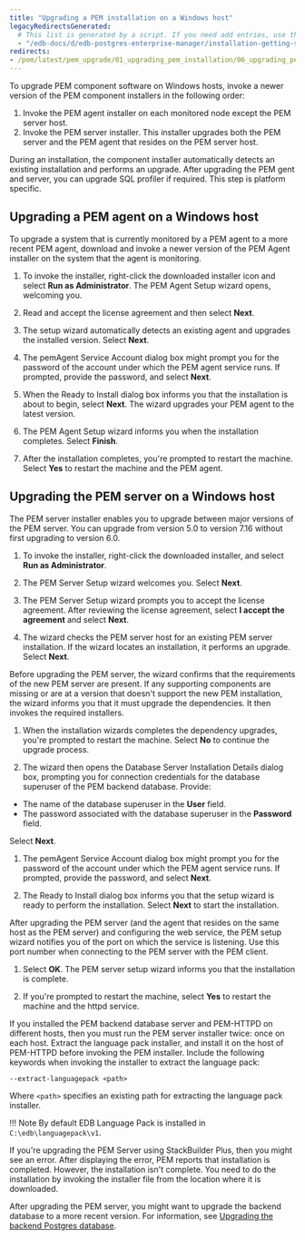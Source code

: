 ```yaml
---
title: "Upgrading a PEM installation on a Windows host"
legacyRedirectsGenerated:
  # This list is generated by a script. If you need add entries, use the `legacyRedirects` key.
  - "/edb-docs/d/edb-postgres-enterprise-manager/installation-getting-started/upgrade-migration-guide/8.0/upgrading_pem_installation_windows.html"
redirects:
- /pem/latest/pem_upgrade/01_upgrading_pem_installation/06_upgrading_pem_installation_windows/
---
```


To upgrade PEM component software on Windows hosts, invoke a newer version of the PEM component installers in the following order:

1.  Invoke the PEM agent installer on each monitored node except the PEM server host.
2.  Invoke the PEM server installer. This installer upgrades both the PEM server and the PEM agent that resides on the PEM server host.

During an installation, the component installer automatically detects an existing installation and performs an upgrade. After upgrading the PEM gent and server, you can upgrade SQL profiler if required. This step is platform specific.

## Upgrading a PEM agent on a Windows host

To upgrade a system that is currently monitored by a PEM agent to a more recent PEM agent, download and invoke a newer version of the PEM Agent installer on the system that the agent is monitoring.

1.  To invoke the installer, right-click the downloaded installer icon and select **Run as Administrator**. The PEM Agent Setup wizard opens, welcoming you.

1.  Read and accept the license agreement and then select **Next**.

1.  The setup wizard automatically detects an existing agent and upgrades the installed version. Select **Next**.

1.  The pemAgent Service Account dialog box might prompt you for the password of the account under which the PEM agent service runs. If prompted, provide the password, and select **Next**.

1.  When the Ready to Install dialog box informs you that the installation is about to begin, select **Next**. The wizard upgrades your PEM agent to the latest version.

1.  The PEM Agent Setup wizard informs you when the installation completes. Select **Finish**.

1.  After the installation completes, you're prompted to restart the machine. Select **Yes** to restart the machine and the PEM agent.

## Upgrading the PEM server on a Windows host

The PEM server installer enables you to upgrade between major versions of the PEM server. You can upgrade from version 5.0 to version 7.16 without first upgrading to version 6.0.

1.  To invoke the installer, right-click the downloaded installer, and select **Run as Administrator**.

1.  The PEM Server Setup wizard welcomes you. Select **Next**.

1.  The PEM Server Setup wizard prompts you to accept the license agreement. After reviewing the license agreement, select **I accept the agreement** and select **Next**.

1.  The wizard checks the PEM server host for an existing PEM server installation. If the wizard locates an installation, it performs an upgrade. Select **Next**.

  Before upgrading the PEM server, the wizard confirms that the requirements of the new PEM server are present. If any supporting components are missing or are at a version that doesn't support the new PEM installation, the wizard informs you that it must upgrade the dependencies. It then invokes the required installers.

1.  When the installation wizards completes the dependency upgrades, you're prompted to restart the machine. Select **No** to continue the upgrade process.

1.  The wizard then opens the Database Server Installation Details dialog box, prompting you for connection credentials for the database superuser of the PEM backend database. Provide:

  -   The name of the database superuser in the **User** field.
  -   The password associated with the database superuser in the **Password** field.

  Select **Next**.

1.  The pemAgent Service Account dialog box might prompt you for the password of the account under which the PEM agent service runs. If prompted, provide the password, and select **Next**.

1.  The Ready to Install dialog box informs you that the setup wizard is ready to perform the installation. Select **Next** to start the installation.

  After upgrading the PEM server (and the agent that resides on the same host as the PEM server) and configuring the web service, the PEM setup wizard notifies you of the port on which the service is listening. Use this port number when connecting to the PEM server with the PEM client.

1.  Select **OK**. The PEM server setup wizard informs you that the installation is complete.

1.  If you're prompted to restart the machine, select **Yes** to restart the machine and the httpd service.

If you installed the PEM backend database server and PEM-HTTPD on different hosts, then you must run the PEM server installer twice: once on each host. Extract the language pack installer, and install it on the host of PEM-HTTPD before invoking the PEM installer. Include the following keywords when invoking the installer to extract the language pack:

`--extract-languagepack <path>`

Where `<path>` specifies an existing path for extracting the language pack installer.

!!! Note
    By default EDB Language Pack is installed in `C:\edb\languagepack\v1`.

If you're upgrading the PEM Server using StackBuilder Plus, then you might see an error. After displaying the error, PEM reports that installation is completed. However, the installation isn't complete. You need to do the installation by invoking the installer file from the location where it is downloaded.

After upgrading the PEM server, you might want to upgrade the backend database to a more recent version. For information, see [Upgrading the backend Postgres database](../upgrading_backend_database/).